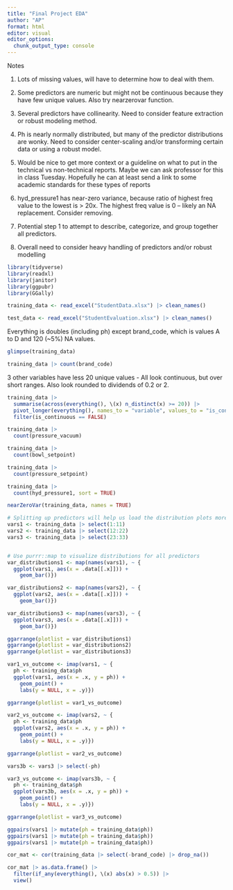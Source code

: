 ```yaml
---
title: "Final Project EDA"
author: "AP"
format: html
editor: visual
editor_options: 
  chunk_output_type: console
---
```


Notes

1. Lots of missing values, will have to determine how to deal with them.

2. Some predictors are numeric but might not be continuous because they have few unique values. Also try nearzerovar function. 

3. Several predictors have collinearity. Need to consider feature extraction or robust modeling method.

4. Ph is nearly normally distributed, but many of the predictor distributions are wonky. Need to consider center-scaling and/or transforming certain data or using a robust model.

5. Would be nice to get more context or a guideline on what to put in the technical vs non-technical reports. Maybe we can ask professor for this in class Tuesday. Hopefully he can at least send a link to some academic standards for these types of reports

6. hyd_pressure1 has near-zero variance, because ratio of highest freq value to the lowest is  > 20x. The highest freq value is 0 -- likely an NA replacement. Consider removing.

7. Potential step 1 to attempt to describe, categorize, and group together all predictors.

8. Overall need to consider heavy handling of predictors and/or robust modelling


```r
library(tidyverse)
library(readxl)
library(janitor)
library(ggpubr)
library(GGally)
```

```r
training_data <- read_excel("StudentData.xlsx") |> clean_names()

test_data <- read_excel("StudentEvaluation.xlsx") |> clean_names()
```

Everything is doubles (including ph) except brand_code, which is values A to D and 120 (~5%) NA values. 

```r
glimpse(training_data)

training_data |> count(brand_code)
```

3 other variables have less 20 unique values
  - All look continuous, but over short ranges. Also look rounded to dividends of 0.2 or 2.

```r
training_data |> 
  summarise(across(everything(), \(x) n_distinct(x) >= 20)) |> 
  pivot_longer(everything(), names_to = "variable", values_to = "is_continuous") |> 
  filter(is_continuous == FALSE)

training_data |> 
  count(pressure_vacuum)

training_data |> 
  count(bowl_setpoint)

training_data |> 
  count(pressure_setpoint)

training_data |> 
  count(hyd_pressure1, sort = TRUE)
```

```r
nearZeroVar(training_data, names = TRUE)
```



```r

# Splitting up predictors will help us load the distribution plots more cleanly
vars1 <- training_data |> select(1:11)
vars2 <- training_data |> select(12:22)
vars3 <- training_data |> select(23:33)


# Use purrr::map to visualize distributions for all predictors
var_distributions1 <- map(names(vars1), ~ {
  ggplot(vars1, aes(x = .data[[.x]])) +
    geom_bar()})

var_distributions2 <- map(names(vars2), ~ {
  ggplot(vars2, aes(x = .data[[.x]])) +
    geom_bar()})

var_distributions3 <- map(names(vars3), ~ {
  ggplot(vars3, aes(x = .data[[.x]])) +
    geom_bar()})
```

```r
ggarrange(plotlist = var_distributions1)
ggarrange(plotlist = var_distributions2)
ggarrange(plotlist = var_distributions3)
```


```r
var1_vs_outcome <- imap(vars1, ~ {
  ph <- training_data$ph
  ggplot(vars1, aes(x = .x, y = ph)) +
    geom_point() +
    labs(y = NULL, x = .y)})

ggarrange(plotlist = var1_vs_outcome)
```

```r
var2_vs_outcome <- imap(vars2, ~ {
  ph <- training_data$ph
  ggplot(vars2, aes(x = .x, y = ph)) +
    geom_point() +
    labs(y = NULL, x = .y)})

ggarrange(plotlist = var2_vs_outcome)
```


```r
vars3b <- vars3 |> select(-ph)

var3_vs_outcome <- imap(vars3b, ~ {
  ph <- training_data$ph
  ggplot(vars3b, aes(x = .x, y = ph)) +
    geom_point() +
    labs(y = NULL, x = .y)})

ggarrange(plotlist = var3_vs_outcome)

```


```r
ggpairs(vars1 |> mutate(ph = training_data$ph))
ggpairs(vars1 |> mutate(ph = training_data$ph))
ggpairs(vars1 |> mutate(ph = training_data$ph))
```

```r
cor_mat <- cor(training_data |> select(-brand_code) |> drop_na())

cor_mat |> as.data.frame() |> 
  filter(if_any(everything(), \(x) abs(x) > 0.5)) |> 
  view()
```




























































































































































































































